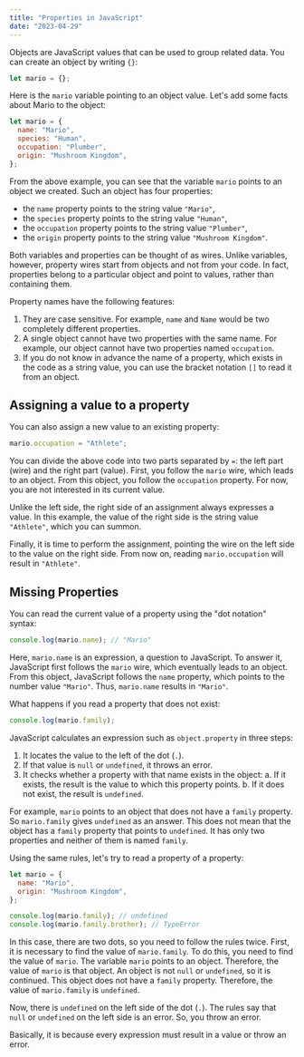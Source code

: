 ```yaml
---
title: "Properties in JavaScript"
date: "2023-04-29"
---
```


Objects are JavaScript values that can be used to group related data. You can create an object by writing `{}`:

```js
let mario = {};
```

Here is the `mario` variable pointing to an object value. Let's add some facts about Mario to the object:

```js
let mario = {
  name: "Mario",
  species: "Human",
  occupation: "Plumber",
  origin: "Mushroom Kingdom",
};
```

From the above example, you can see that the variable `mario` points to an object we created. Such an object has four properties:

- the `name` property points to the string value `"Mario"`,
- the `species` property points to the string value `"Human"`,
- the `occupation` property points to the string value `"Plumber"`,
- the `origin` property points to the string value `"Mushroom Kingdom"`.

Both variables and properties can be thought of as wires. Unlike variables, however, property wires start from objects and not from your code. In fact, properties belong to a particular object and point to values, rather than containing them.

Property names have the following features:

1. They are case sensitive. For example, `name` and `Name` would be two completely different properties.
2. A single object cannot have two properties with the same name. For example, our object cannot have two properties named `occupation`.
3. If you do not know in advance the name of a property, which exists in the code as a string value, you can use the bracket notation `[]` to read it from an object.

## Assigning a value to a property

You can also assign a new value to an existing property:

```js
mario.occupation = "Athlete";
```

You can divide the above code into two parts separated by `=`: the left part (wire) and the right part (value). First, you follow the `mario` wire, which leads to an object. From this object, you follow the `occupation` property. For now, you are not interested in its current value.

Unlike the left side, the right side of an assignment always expresses a value. In this example, the value of the right side is the string value `"Athlete"`, which you can summon.

Finally, it is time to perform the assignment, pointing the wire on the left side to the value on the right side. From now on, reading `mario.occupation` will result in `"Athlete"`.

## Missing Properties

You can read the current value of a property using the "dot notation" syntax:

```js
console.log(mario.name); // "Mario"
```

Here, `mario.name` is an expression, a question to JavaScript. To answer it, JavaScript first follows the `mario` wire, which eventually leads to an object. From this object, JavaScript follows the `name` property, which points to the number value `"Mario"`. Thus, `mario.name` results in `"Mario"`.

What happens if you read a property that does not exist:

```js
console.log(mario.family);
```

JavaScript calculates an expression such as `object.property` in three steps:

1. It locates the value to the left of the dot (`.`).
2. If that value is `null` or `undefined`, it throws an error.
3. It checks whether a property with that name exists in the object:
   a. If it exists, the result is the value to which this property points.
   b. If it does not exist, the result is `undefined`.

For example, `mario` points to an object that does not have a `family` property. So `mario.family` gives `undefined` as an answer. This does not mean that the object has a `family` property that points to `undefined`. It has only two properties and neither of them is named `family`.

Using the same rules, let's try to read a property of a property:

```js
let mario = {
  name: "Mario",
  origin: "Mushroom Kingdom",
};

console.log(mario.family); // undefined
console.log(mario.family.brother); // TypeError
```

In this case, there are two dots, so you need to follow the rules twice. First, it is necessary to find the value of `mario.family`. To do this, you need to find the value of `mario`. The variable `mario` points to an object. Therefore, the value of `mario` is that object. An object is not `null` or `undefined`, so it is continued. This object does not have a `family` property. Therefore, the value of `mario.family` is `undefined`.

Now, there is `undefined` on the left side of the dot (`.`). The rules say that `null` or `undefined` on the left side is an error. So, you throw an error.

Basically, it is because every expression must result in a value or throw an error.
